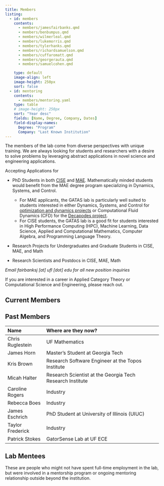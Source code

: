 ```yaml
---
title: Members
listing: 
  - id: members
    contents: 
      - members/jamesfairbanks.qmd
      - members/benbumpus.qmd
      - members/wilmerleal.qmd
      - members/lukemorris.qmd
      - members/tylerhanks.qmd
      - members/richardsamuelson.qmd
      - members/cuffaromatt.qmd
      - members/georgerauta.qmd
      - members/samuelcohen.qmd

    type: default
    image-align: left
    image-height: 250px
    sort: false
  - id: mentoring
    contents: 
      - members/mentoring.yaml
    type: table
    # image-height: 250px
    sort: "Year desc"
    fields: [Name, Degree, Company, Dates]
    field-display-names: 
      Degree: "Program"
      Company: "Last Known Institution"
---
```


The members of the lab come from diverse perspectives with unique training. We are always looking for students and researchers with a desire to solve problems by leveraging abstract applications in novel science and engineering applications.

Accepting Applications for 

* PhD Students in both [CISE](https://www.cise.ufl.edu/academics/graduate/phd/) and [MAE](https://mae.ufl.edu/students/graduate/degree-programs-requirements/). Mathematically minded students would benefit from the MAE degree program specializing in Dynamics, Systems, and Control.
  - For MAE applicants, the GATAS lab is particularly well suited to students interested in either Dynamics, Systems, and Control for [optimization and dynamics projects](project/optimization.qmd) or Computational Fluid Dynamics (CFD) for the [Decapodes project](project/decapodes.qmd).
  - For CISE students, the GATAS lab is a good fit for students interested in High Performance Computing (HPC), Machine Learning, Data Science, Applied and Computational Mathematics, Computer Algebra, and Programming Language Theory.

* Research Projects for Undergraduates and Graduate Students in CISE, MAE, and Math

* Research Scientists and Postdocs in CISE, MAE, Math

*Email fairbanksj [at] ufl [dot] edu for all new position inquiries*

If you are interested in a career in Applied Category Theory or Computational Science and Engineering, please reach out. 

## Current Members

:::{#members}
:::

## Past Members

|  Name | Where are they now?|
|:------|:-------------------|
|Chris Ruglestein | UF Mathematics |
|James Horn      |Master's Student at Georgia Tech        |
|Kris Brown      |Research Software Engineer at the Topos Institute|
|Micah Halter    |Research Scientist at the Georgia Tech Research Institute|
|Caroline Rogers |Industry|
|Rebecca Boes    |Industry|
|James Eschrich  |PhD Student at University of Illinois (UIUC) |
|Taylor Frederick|Industry|
|Patrick Stokes  |GatorSense Lab at UF ECE|

## Lab Mentees

These are people who might not have spent full-time employment in the lab, but were involved in a mentorship program or ongoing mentoring relationship outside beyond the institution.

:::{#mentoring}
:::
